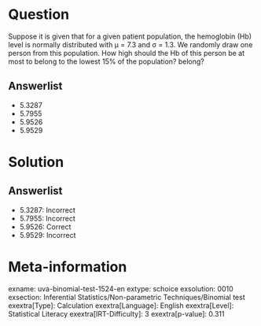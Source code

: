Question
========

Suppose it is given that for a given patient population, the hemoglobin (Hb) level is normally distributed with μ = 7.3 and σ = 1.3. We randomly draw one person from this population. How high should the Hb of this person be at most to belong to the lowest 15% of the population? belong?

Answerlist
----------

* 5.3287
* 5.7955
* 5.9526
* 5.9529

Solution
========

Answerlist
----------

* 5.3287: Incorrect
* 5.7955: Incorrect
* 5.9526: Correct
* 5.9529: Incorrect

Meta-information
================
exname: uva-binomial-test-1524-en
extype: schoice
exsolution: 0010
exsection: Inferential Statistics/Non-parametric Techniques/Binomial test
exextra[Type]: Calculation
exextra[Language]: English
exextra[Level]: Statistical Literacy
exextra[IRT-Difficulty]: 3
exextra[p-value]: 0.311
